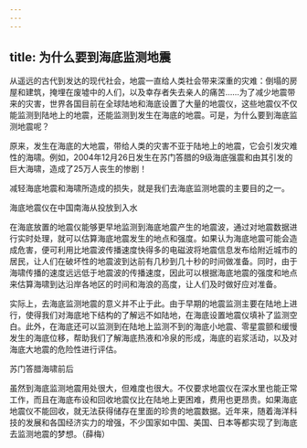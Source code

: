 ```yaml
---
---
---
```

title: 为什么要到海底监测地震
---




从遥远的古代到发达的现代社会，地震一直给人类社会带来深重的灾难：倒塌的房屋和建筑，掩埋在废墟中的人们，以及幸存者失去亲人的痛苦……为了减少地震带来的灾害，世界各国目前在全球陆地和海底设置了大量的地震仪，这些地震仪不仅能监测到陆地上的地震，还能监测到发生在海底的地震。可是，为什么要到海底监测地震呢？

原来，发生在海底的大地震，带给人类的灾害不亚于陆地上的地震，它会引发灾难性的海啸。例如，2004年12月26日发生在苏门答腊的9级海底强震和由其引发的巨大海啸，造成了25万人丧生的惨剧！

减轻海底地震和海啸所造成的损失，就是我们去海底监测地震的主要目的之一。

海底地震仪在中国南海从投放到入水



在海底放置的地震仪能够更早地监测到海底地震产生的地震波，通过对地震数据进行实时处理，就可以估算海底地震发生的地点和强度。如果认为海底地震可能会造成危害，便可利用比地震波传播速度快得多的电磁波将地震信息发布给附近城市的居民，让人们在破坏性的地震波到达前有几秒到几十秒的时间做准备。同时，由于海啸传播的速度远远低于地震波的传播速度，因此可以根据海底地震的强度和地点来估算海啸到达沿岸各地区的时间和海浪的高度，让人们及时做好应对准备。

实际上，去海底监测地震的意义并不止于此。由于早期的地震监测主要在陆地上进行，使得我们对海底地下结构的了解远不如陆地，在海底设置地震仪填补了监测空白。此外，在海底还可以监测到在陆地上监测不到的海底小地震、零星震颤和缓慢发生的海底位移，帮助我们了解海底热液和冷泉的形成，海底的岩浆活动，以及对海底大地震的危险性进行评估。



苏门答腊海啸前后



虽然到海底监测地震用处很大，但难度也很大。不仅要求地震仪在深水里也能正常工作，而且在海底布设和回收地震仪比在陆地上更困难，费用也更昂贵。如果海底地震仪不能回收，就无法获得储存在里面的珍贵的地震数据。近年来，随着海洋科技的发展和各国经济实力的增强，不少国家如中国、美国、日本等都实现了到海底去监测地震的梦想。（薛梅）